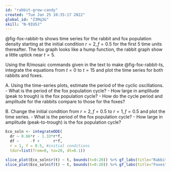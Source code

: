 ```yaml
---
id: "rabbit-grow-candy"
created: "Tue Jan 25 10:35:17 2022"
global_id: "Z3Mq3G"
skill: "N-9IU5J"
---
```


@fig-fox-rabbit-ts shows time series for the rabbit and fox population density starting at the initial condition $r=2, f=0.5$ for the first 5 time units thereafter. The fox graph looks like a hump function, the rabbit graph show a little uptick near $t=5$.

Using the R/mosaic commands given in the text to make @fig-fox-rabbit-ts, integrate the equations from $t=0$ to $t=15$ and plot the time series for both rabbits and foxes. 

A. Using the time-series plots, estimate the period of the cyclic oscillations. 
- What is the period of the fox population cycle? <!-- about 8 -->
- How large in amplitude (peak to trough) is the fox population cycle? <!-- about 1.1 -->
- How do the cycle period and amplitude for the rabbits compare to those for the foxes?

B. Change the initial condition from $r=2, f=0.5$ to $r=1, f=0.5$ and plot the time series.
- What is the period of the fox population cycle? <!-- still about 8 -->
- How large in amplitude (peak-to-trough) is the fox population cycle? <!-- very small, about 0.01 -->

```r
Eco_soln <- integrateODE(
  dr ~ 0.66*r - 1.33*r*f, 
  df ~     -f +      r*f,
  r = 1, f = 0.5, #initial conditions
  tdur=list(from=0, to=20, dt=0.1))

slice_plot(Eco_soln$r(t) ~ t, bounds(t=0:20)) %>% gf_labs(title="Rabbits")
slice_plot(Eco_soln$f(t) ~ t, bounds(t=0:20)) %>% gf_labs(title="Foxes")
```
